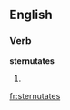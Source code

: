 
==English==

===Verb===
'''sternutates'''

# {{third-person singular of|sternutate}}

[[fr:sternutates]]